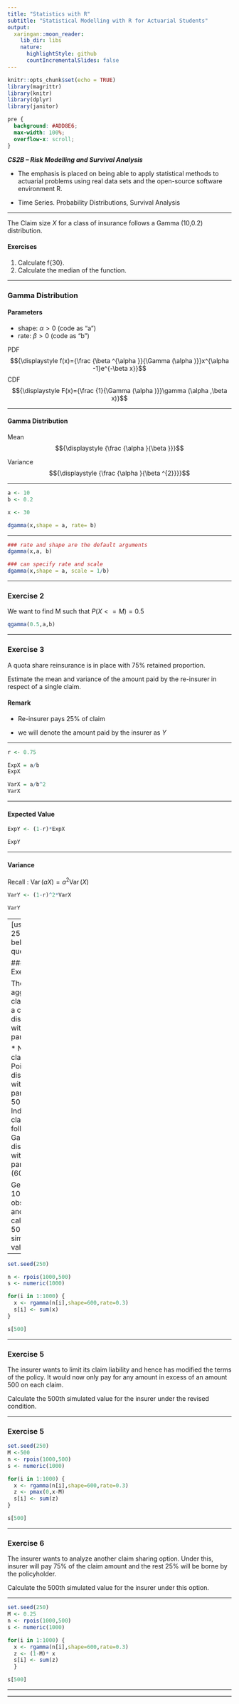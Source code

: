 ```yaml
---
title: "Statistics with R"
subtitle: "Statistical Modelling with R for Actuarial Students"
output:
  xaringan::moon_reader:
    lib_dir: libs
    nature:
      highlightStyle: github
      countIncrementalSlides: false
---
```


```r
knitr::opts_chunk$set(echo = TRUE)
library(magrittr)
library(knitr)
library(dplyr)
library(janitor)


```

```css
pre {
  background: #ADD8E6;
  max-width: 100%;
  overflow-x: scroll;
}
```

***CS2B – Risk Modelling and Survival Analysis ***


* The emphasis is placed on being able to apply statistical methods to actuarial problems using real data sets and the open-source software environment R. 

* Time Series. Probability Distributions, Survival Analysis

---

The Claim size $X$ for a class of insurance follows a Gamma (10,0.2) distribution. 

#### Exercises

1. Calculate f{30}. 
2. Calculate the median of the function. 

---

### Gamma Distribution

#### Parameters	

* shape: $\alpha > 0$  (code as "a")
* rate: $\beta > 0$   (code as "b")

PDF
$${\displaystyle f(x)={\frac {\beta ^{\alpha }}{\Gamma (\alpha )}}x^{\alpha -1}e^{-\beta x}}$$
CDF	
$${\displaystyle F(x)={\frac {1}{\Gamma (\alpha )}}\gamma (\alpha ,\beta x)}$$

---


#### Gamma Distribution

Mean		
$${\displaystyle {\frac {\alpha }{\beta }}}$$


Variance	
$${\displaystyle {\frac {\alpha }{\beta ^{2}}}}$$




---

```r
a <- 10 
b <- 0.2 

x <- 30 

```

```r
dgamma(x,shape = a, rate= b) 
```

---



```r

### rate and shape are the default arguments
dgamma(x,a, b) 
```
```r

### can specify rate and scale
dgamma(x,shape = a, scale = 1/b) 
```



---

### Exercise 2

We want to find M such that $P(X <= M) = 0.5$ 

```r

qgamma(0.5,a,b) 
```

---

### Exercise 3

A quota share reinsurance is in place with 75% retained proportion. 

Estimate the mean and variance of the amount paid by the re-insurer in respect of a single claim. 

#### Remark 

- Re-insurer pays 25% of claim 

- we will denote the amount paid by the insurer as $Y$
 

 
---
 
```r
r <- 0.75 

ExpX = a/b 
ExpX

VarX = a/b^2 
VarX
```


---

#### Expected Value

```r
  
ExpY <- (1-r)*ExpX 
```

```r
ExpY 
```

---

#### Variance 


Recall : $\operatorname{Var}(aX)= a^2\operatorname{Var}(X)$
```r
VarY <- (1-r)^2*VarX 
```



```r
VarY 
```


---
[use seed = 250 for below 3 questions]. 


### Exercise 4

The aggregate claim follows a compound distribution with below parameters: 

* Number of claims follow Poisson distribution with parameter 500 
* Individual claim size follows a Gamma distribution with parameters (600,0.3) 


Generate 1000 observations and calculate the 500th simulated value. 


---

```r
set.seed(250) 

n <- rpois(1000,500) 
s <- numeric(1000) 

for(i in 1:1000) {
  x <- rgamma(n[i],shape=600,rate=0.3) 
  s[i] <- sum(x)
}

s[500] 


```
 
---
 
### Exercise 5
The insurer wants to limit its claim liability and hence has modified the terms of the 
policy. It would now only pay for any amount in excess of an amount 500 on each 
claim. 

Calculate the 500th simulated value for the insurer under the revised condition. 


---

### Exercise 5

```r
set.seed(250) 
M <-500 
n <- rpois(1000,500) 
s <- numeric(1000) 
```

```r
for(i in 1:1000) {
  x <- rgamma(n[i],shape=600,rate=0.3) 
  z <- pmax(0,x-M) 
  s[i] <- sum(z)
}

s[500] 
```
 
---



### Exercise 6

The insurer wants to analyze another claim sharing option. Under this, insurer will pay 
75% of the claim amount and the rest 25% will be borne by the policyholder. 

Calculate the 500th simulated value for the insurer under this option. 


---

```r
set.seed(250) 
M <- 0.25 
n <- rpois(1000,500) 
s <- numeric(1000) 

for(i in 1:1000) {
  x <- rgamma(n[i],shape=600,rate=0.3) 
  z <- (1-M)* x 
  s[i] <- sum(z)
  } 

s[500] 

```

---



---